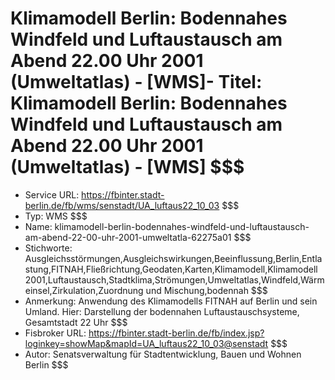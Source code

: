 # Klimamodell Berlin: Bodennahes Windfeld und Luftaustausch am Abend 22.00 Uhr 2001 (Umweltatlas) - [WMS]- Titel: Klimamodell Berlin: Bodennahes Windfeld und Luftaustausch am Abend 22.00 Uhr 2001 (Umweltatlas) - [WMS] $$$
- Service URL: https://fbinter.stadt-berlin.de/fb/wms/senstadt/UA_luftaus22_10_03 $$$
- Typ: WMS $$$
- Name: klimamodell-berlin-bodennahes-windfeld-und-luftaustausch-am-abend-22-00-uhr-2001-umweltatla-62275a01 $$$
- Stichworte: Ausgleichsstörmungen,Ausgleichswirkungen,Beeinflussung,Berlin,Entlastung,FITNAH,Fließrichtung,Geodaten,Karten,Klimamodell,Klimamodell 2001,Luftaustausch,Stadtklima,Strömungen,Umweltatlas,Windfeld,Wärmeinsel,Zirkulation,Zuordnung und Mischung,bodennah $$$
- Anmerkung: Anwendung des Klimamodells FITNAH auf Berlin und sein Umland.
Hier: Darstellung der bodennahen Luftaustauschsysteme, Gesamtstadt 22 Uhr $$$
- Fisbroker URL: https://fbinter.stadt-berlin.de/fb/index.jsp?loginkey=showMap&mapId=UA_luftaus22_10_03@senstadt $$$
- Autor: Senatsverwaltung für Stadtentwicklung, Bauen und Wohnen Berlin $$$

